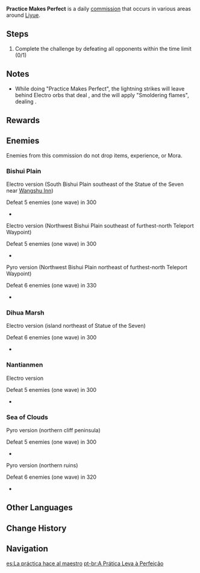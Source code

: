 {{Quest Infobox
|id             = 
|image          = Commission Practice Makes Perfect.png
|caption        = West of [[Bishui Plain]] version
|type           = Commission
|region         = Liyue
|description    = "An excessive amount of Pyro elements in the wilderness has disrupted the elemental balance. Defeat all enemies but beware of the continuous {{Color|Pyro DMG}} while in the area!" '''or'''<br />"An excessive amount of Electro elements in the wilderness has disrupted the elemental balance. Defeat all enemies but beware of lightning strikes while in the area!"
|startLocation  = [[Bishui Plain]], [[Liyue]]
|startLocation2 = [[Dihua Marsh]], Liyue
|startLocation3 = [[Nantianmen]], Liyue
|startLocation4 = [[Sea of Clouds]], Liyue
|other          = 
*AR-Dependent Rewards
|characters     = Traveler
}}

'''Practice Makes Perfect''' is a daily [[commission]] that occurs in various areas around [[Liyue]].

==Steps==
#Complete the challenge by defeating all opponents within the time limit (0/1)

==Notes==
* While doing "Practice Makes Perfect", the lightning strikes will leave behind Electro orbs that deal {{Color|Electro DoT}}, and the {{Color|Pyro DMG}} will apply "Smoldering flames", dealing {{Color|Pyro DoT}}.

==Rewards==
{{Commission Rewards|full}}

==Enemies==
Enemies from this commission do not drop items, experience, or Mora.

===Bishui Plain===
; Electro version (South Bishui Plain{{colon}} southeast of the Statue of the Seven near [[Wangshu Inn]])
Defeat 5 enemies (one wave) in 3{{colon}}00
*{{Enemy List|Electro Hilichurl Shooter*2;Large Electro Slime*2;Mutant Electro Slime}}

; Electro version (Northwest Bishui Plain{{colon}} southeast of furthest-north Teleport Waypoint)
Defeat 5 enemies (one wave) in 3{{colon}}00
*{{Enemy List|Electro Hilichurl Shooter*2;Large Electro Slime*2;Mutant Electro Slime}}

; Pyro version (Northwest Bishui Plain{{colon}} northeast of furthest-north Teleport Waypoint)
Defeat 6 enemies (one wave) in 3{{colon}}30
*{{Enemy List|Pyro Slime*2;Large Pyro Slime*2;Hilichurl Berserker*2}}

===Dihua Marsh===
; Electro version (island northeast of Statue of the Seven)
Defeat 6 enemies (one wave) in 3{{colon}}00
*{{Enemy List|Electro Slime*3;Large Electro Slime;Mutant Electro Slime;Geo Samachurl}}

===Nantianmen===
; Electro version
Defeat 5 enemies (one wave) in 3{{colon}}00
*{{Enemy List|Large Electro Slime*2;Mutant Electro Slime;Electro Hilichurl Shooter*2}}

===Sea of Clouds===
; Pyro version (northern cliff peninsula)
Defeat 5 enemies (one wave) in 3{{colon}}00
*{{Enemy List|Hilichurl Grenadier*4;Large Pyro Slime}}

; Pyro version (northern ruins)
Defeat 6 enemies (one wave) in 3{{colon}}20
*{{Enemy List|Pyro Slime*3;Large Pyro Slime*2;Geo Samachurl}}
<!--
Below is an old note; remove it after we're sure both Pyro versions work the same way.
Notable discrepancies with what's stated in the notes above: 1) not using the active character's crit stats? 2) damage doesn't reset when character is switched off field?

Note:Damage starts at 2 every 2 seconds; ramps up (by some value between 2 and 2.5) every tick to a max of 52 every 2 seconds; seems to be able to CRIT with ~5% chance for 50% extra damage); ramps separately for each character (so switching to a new character resets the damage; then, switching back to the original character continues where it left off).
-->

<!--
==Gallery==
<gallery hideaddbutton="true" captionalign="center">
</gallery>
-->
==Other Languages==
{{Other Languages
|en      = Practice Makes Perfect
|zhs     = 熟能生巧
|zhs_rm  = Shúnéngshēngqiǎo
|zht     = 熟能生巧
|zht_rm  = Shóunéngshēngqiǎo
|zh_tl   = Practice Makes Perfect
|ja      = 習うより慣れよ
|ja_rm   = Narau yori Nareyo
|ja_tl   = Practice Makes Perfect
|ko      = 숙련은 연습에서
|ko_rm   = 
|ko_tl   = 
|es      = La práctica hace al maestro
|es_tl   = 
|fr      = L'expérience fait le maître
|fr_tl   = Experience Makes the Master
|fr_note = Equivalent to "practice makes perfect".
|ru      = Тяжело в учении, легко в бою
|ru_tl   = 
|th      = ทำให้ชินแล้วมันจะดีเอง
|th_rm   = 
|th_tl   = Get Used to It and It Will be Good
|vi      = Khéo Tay Hay Làm
|vi_tl   = 
|de      = Übung macht den Meister
|de_tl   = Practice Makes the Master
|id      = Bisa Karena Biasa
|id_tl   = Able Because Used to
|id_note = Equivalent to "practice makes perfect".
|pt      = A Prática Leva à Perfeição
|pt_tl   = 
}}

==Change History==
{{Change History|1.0}}

==Navigation==
{{Commission Navbox|Basic}}

[[es:La práctica hace al maestro]]
[[pt-br:A Prática Leva à Perfeição]]